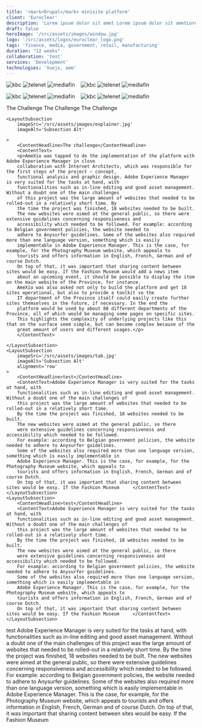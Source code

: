 ```yaml
---
title: '<mark>Drupal</mark> minisite platform'
client: 'Euroclear'
description: 'Lorem ipsum dolor sit amet Lorem ipsum dolor sit ametLorem ipsum dolor sit ametLorem ipsum dolor sit ametLorem ipsum dolor sit ametLorem ipsum dolor sit amet'
draft: false
heroImage: '/src/assets/images/window.jpg'
logo: '/src/assets/logos/euroclear_logo.png'
tags: 'finance, media, government, retail, manufacturing'
duration: "12 weeks"
collaboration: 'test'
services: 'Development'
technologies: 'Vuejs, aem'
---
```



<HeroHeader 
    headline={frontmatter.title}
    client={frontmatter.client}
    text={frontmatter.description}
    backgroundImage={frontmatter.heroImage} >
</HeroHeader>

<ProjectMetadata
    duration={frontmatter.duration}
    collaboration={frontmatter.collaboration}
    services={frontmatter.services}
    technologies={frontmatter.technologies}>
    <Image src={analytics} alt="kbc" class="h-10 w-auto"/>
    <Image src={target} alt="telenet" class="h-10 w-auto"/>
    <Image src={aem} alt="mediafin" class="h-10 w-auto"/>
    <Image src={angular} alt="" class="h-10 w-auto"/>
    <Image src={astro} alt="" class="h-10 w-auto"/>
    <Image src={contentsquare} alt="" class="h-10 w-auto"/>
    <Image src={drupal} alt="kbc" class="h-8 w-auto"/>
    <Image src={kontentai} alt="telenet" class="h-10 w-auto"/>
    <Image src={google} alt="mediafin" class="h-10 w-auto"/>
    <Image src={nextjs} alt="" class="h-6 w-auto"/>
    <Image src={react} alt="" class="h-10 w-auto"/>
    <Image src={vue} alt="" class="h-10 w-auto"/>
    <Image src={sanity} alt="" class="h-8 w-auto"/>
</ProjectMetadata>

<ProjectMetadata
    duration={frontmatter.duration}
    collaboration={frontmatter.collaboration}
    services={frontmatter.services}
    technologies={frontmatter.technologies}>
    <Image src={analytics_square} alt="kbc" class="h-10 w-auto"/>
    <Image src={target_square} alt="telenet" class="h-10 w-auto"/>
    <Image src={aem_square} alt="mediafin" class="h-10 w-auto"/>
    <Image src={angular_square} alt="" class="h-10 w-auto"/>
    <Image src={astro_square} alt="" class="h-10 w-auto"/>
    <Image src={contentsquare_square} alt="" class="h-10 w-auto"/>
    <Image src={drupal_square} alt="kbc" class="h-10 w-auto"/>
    <Image src={kontentai_square} alt="telenet" class="h-10 w-auto"/>
    <Image src={google} alt="mediafin" class="h-10 w-auto"/>
    <Image src={nextjs_square} alt="" class="h-10 w-auto"/>
    <Image src={react_square} alt="" class="h-10 w-auto"/>
    <Image src={vue_square} alt="" class="h-10 w-auto"/>
    <Image src={sanity_square} alt="" class="h-10 w-auto"/>
</ProjectMetadata>


<YouTube 
    title="Just Curious - Limmy's Homemade Show"
    videoId="FfTT7mxGw8I" />

<LayoutSection>
    <ContentHeadline headlineTag="h2">The Challenge</ContentHeadline>
    <ContentHeadline>The Challenge</ContentHeadline>
    <ContentHeadline  headlineTag="h4">The Challenge</ContentHeadline>

    <LayoutSubsection
        imageSrc='/src/assets/images/explainer.jpg'
        imageAlt='Subsection Alt'
        
    >
        <ContentHeadline>The challenge</ContentHeadline>
        <ContentText>
        <p>AmeXio was tapped to do the implementation of the platform with Adobe Experience Manager in close 
        collaboration with Internet Architects, which was responsible for the first steps of the project – concept, 
        functional analysis and graphic design. Adobe Experience Manager is very suited for the tasks at hand, with 
        functionalities such as in-line editing and good asset management. Without a doubt one of the main challenges 
        of this project was the large amount of websites that needed to be rolled-out in a relatively short time. By 
        the time the project was finished, 18 websites needed to be built.
        The new websites were aimed at the general public, so there were extensive guidelines concerning responsiveness and 
        accessibility which needed to be followed. For example: according to Belgian government policies, the website needed to 
        adhere to Anysurfer guidelines. Some of the websites also required more than one language version, something which is easily 
        implementable in Adobe Experience Manager. This is the case, for example, for the Photography Museum website, which appeals to 
        tourists and offers information in English, French, German and of course Dutch.
        On top of that, it was important that sharing content between sites would be easy. If the Fashion Museum would add a news item 
        about an upcoming event, it should be possible to display the item on the main website of the Province, for instance. 
        AmeXio was also asked not only to build the platform and get 18 sites operational, but also to provide a toolkit so the 
        IT department of the Province itself could easily create further sites themselves in the future, if necessary. In the end the 
        platform would be used by about 80 different departments of the Province, all of which would be managing some pages on specific sites. 
        This highlights the complexity of underlying projects like this that on the surface seem simple, but can become complex because of the
        great amount of users and different usages.</p>
        </ContentText>

    </LayoutSubsection>
    <LayoutSubsection
        imageSrc='/src/assets/images/tab.jpg'
        imageAlt='Subsection Alt'
        alignment='row'
    >
        <ContentHeadline>test</ContentHeadline>
        <ContentText>Adobe Experience Manager is very suited for the tasks at hand, with 
        functionalities such as in-line editing and good asset management. Without a doubt one of the main challenges of 
        this project was the large amount of websites that needed to be rolled-out in a relatively short time. 
        By the time the project was finished, 18 websites needed to be built.
        The new websites were aimed at the general public, so there
        were extensive guidelines concerning responsiveness and accessibility which needed to be followed.
        For example: according to Belgian government policies, the website needed to adhere to Anysurfer guidelines. 
        Some of the websites also required more than one language version, something which is easily implementable in 
        Adobe Experience Manager. This is the case, for example, for the Photography Museum website, which appeals to 
        tourists and offers information in English, French, German and of course Dutch.
        On top of that, it was important that sharing content between sites would be easy. If the Fashion Museum     </ContentText>
    </LayoutSubsection>
    <LayoutSubsection>
        <ContentHeadline>test</ContentHeadline>
        <ContentText>Adobe Experience Manager is very suited for the tasks at hand, with 
        functionalities such as in-line editing and good asset management. Without a doubt one of the main challenges of 
        this project was the large amount of websites that needed to be rolled-out in a relatively short time. 
        By the time the project was finished, 18 websites needed to be built.
        The new websites were aimed at the general public, so there
        were extensive guidelines concerning responsiveness and accessibility which needed to be followed.
        For example: according to Belgian government policies, the website needed to adhere to Anysurfer guidelines. 
        Some of the websites also required more than one language version, something which is easily implementable in 
        Adobe Experience Manager. This is the case, for example, for the Photography Museum website, which appeals to 
        tourists and offers information in English, French, German and of course Dutch.
        On top of that, it was important that sharing content between sites would be easy. If the Fashion Museum     </ContentText>
    </LayoutSubsection>
</LayoutSection>

<LayoutSection backgroundColor='dark'>
    <ContentHeadline>test</ContentHeadline>
    <ContentText>Adobe Experience Manager is very suited for the tasks at hand, with functionalities such as in-line editing and good asset management. Without a doubt one of the main challenges of this project was the large amount of websites that needed to be rolled-out in a relatively short time. By the time the project was finished, 18 websites needed to be built.
    The new websites were aimed at the general public, so there were extensive guidelines concerning responsiveness and accessibility which needed to be followed. For example: according to Belgian government policies, the website needed to adhere to Anysurfer guidelines. Some of the websites also required more than one language version, something which is easily implementable in Adobe Experience Manager. This is the case, for example, for the Photography Museum website, which appeals to tourists and offers information in English, French, German and of course Dutch.
    On top of that, it was important that sharing content between sites would be easy. If the Fashion Museum </ContentText>
</LayoutSection>

<TeaserWithImage 
	headline="Why work with us?"
	description="Fusce dapibus, tellus ac cursus commodo, tortor mauris condimentum nibh, ut fermentum massa justo sit amet risus. Lorem ipsum dolor sit amet, consectetur adipiscing elit. Maecenas sed diam eget risus varius blandit sit amet non magna. Etiam porta sem malesuada magna mollis euismod.
		Fusce dapibus, tellus ac cursus commodo, tortor mauris condimentum nibh, ut fermentum massa justo sit amet risus. Lorem ipsum dolor sit amet.">
	<Image src={explainer} alt="" width={512} height={512}/>
</TeaserWithImage>

<TeaserWithImage 
    fullWidth
	headline="Why work with us?"
	description="Fusce dapibus, tellus ac cursus commodo, tortor mauris condimentum nibh, ut fermentum massa justo sit amet risus. Lorem ipsum dolor sit amet, consectetur adipiscing elit. Maecenas sed diam eget risus varius blandit sit amet non magna. Etiam porta sem malesuada magna mollis euismod.
		Fusce dapibus, tellus ac cursus commodo, tortor mauris condimentum nibh, ut fermentum massa justo sit amet risus. Lorem ipsum dolor sit amet.">
	<Image src={explainer} alt="" width={512} height={512}/>
</TeaserWithImage>

<TilesContainer 
    headline="Approach and techniques"
    description="Fusce dapibus, <b>tellus ac cursus commodo, tortor mauris</b> condimentum nibh, ut fermentum massa justo sit amet risus. Etiam porta sem malesuada magna mollis euismod. Aenean eu leo quam. Pellentesque ornare sem lacinia quam venenatis vestibulum. Maecenas faucibus mollis interdum.">
    <SmallTile 
		headline="Cum Solis"
		description="natoque penatibus et magnis dis parturient montes, nascetur ridiculus mus." >
    </SmallTile>
    <SmallTile 
		headline="Nulla Vitae"
		description="natoque penatibus et magnis dis parturient montes, nascetur ridiculus mus." >
    </SmallTile>
    <SmallTile 
		headline="Aenean eu leo quam"
		description="natoque penatibus et magnis dis parturient montes, nascetur ridiculus mus." >
    </SmallTile>
</TilesContainer>

<Quote 
    quote="The new website of L’Echo appeals to a broad audience and boasts extended customisation possibilities for readers, making it more readable and simpler to use. Furthermore, the system allows us to provide new media formats such as videos and infographics, ultimately leading to a more enjoyable customer experience."
    name='Johan Condijts'
    jobtitle="editor"
    profileImage='/src/assets/people/placeholder_small.png'
	class="mt-40"
    /> 

<InsightsTeaser 
    collection='cases'
    tag='government'
    current='Euroclear'
/>
